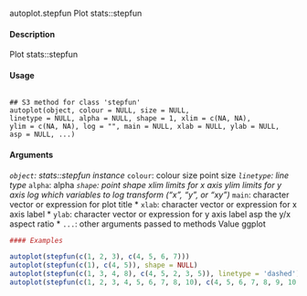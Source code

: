 autoplot.stepfun
Plot stats::stepfun

#### Description 
 
Plot stats::stepfun

#### Usage 
<pre><code>
## S3 method for class 'stepfun'
autoplot(object, colour = NULL, size = NULL,
linetype = NULL, alpha = NULL, shape = 1, xlim = c(NA, NA),
ylim = c(NA, NA), log = "", main = NULL, xlab = NULL, ylab = NULL,
asp = NULL, ...)
</code></pre>

#### Arguments 
 
*``object``: stats::stepfun instance
*``colour``: colour
size point size
*``linetype``: line type
*``alpha``: alpha
*``shape ``: point shape
xlim limits for x axis
ylim limits for y axis
log which variables to log transform ("x", "y", or "xy")
* ``main``:  character vector or expression for plot title
* ``xlab``:  character vector or expression for x axis label
* ``ylab``:  character vector or expression for y axis label
asp the y/x aspect ratio
* ``...``: other  arguments passed to methods
Value
ggplot
```r
#### Examples 

autoplot(stepfun(c(1, 2, 3), c(4, 5, 6, 7)))
autoplot(stepfun(c(1), c(4, 5)), shape = NULL)
autoplot(stepfun(c(1, 3, 4, 8), c(4, 5, 2, 3, 5)), linetype = 'dashed')
autoplot(stepfun(c(1, 2, 3, 4, 5, 6, 7, 8, 10), c(4, 5, 6, 7, 8, 9, 10, 11, 12, 9)), colour = 'red')autoplot.survfit
```
